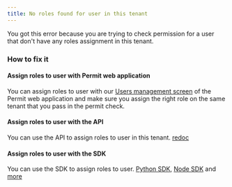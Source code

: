 ```yaml
---
title: No roles found for user in this tenant
---
```

You got this error because you are trying to check permission for a user that don't have any roles assignment in this tenant.

### How to fix it
#### Assign roles to user with Permit web application
You can assign roles to user with our [Users management screen](https://app.permit.io/user-management) of the Permit web application and make sure you assign the right role on the same tenant that you pass in the permit check.
#### Assign roles to user with the API
You can use the API to assign roles to user in this tenant. [redoc](https://api.permit.io/v2/redoc#tag/Role-Assignments/operation/assign_role)
#### Assign roles to user with the SDK
You can use the SDK to assign roles to user. [Python SDK](https://docs.permit.io/sdk/python/role/assign-role), [Node SDK](https://docs.permit.io/sdk/nodejs/role/assign-role) and [more](https://docs.permit.io/)
